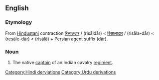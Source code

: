 ==English==
===Etymology===
From [[Hindustani]] contraction [[रिसालदार]] / {{ur-Arab|[[رسالدار]]}} (risāldār) < [[रिसालादार]] / {{ur-Arab|[[رسالہ دار]]}} (risāla-dār) < {{Pers.}} {{fa-Arab|[[رساله‌دار]]}} (resāle-dār) < {{Ar.}} {{Arab|[[رسالة]]}} (risālä) + Persian agent suffix {{fa-Arab|[[دار]]}} (dār).

===Noun===
{{en-noun}}

# The native [[captain]] of an Indian cavalry [[regiment]].

[[Category:Hindi derviations]]
[[Category:Urdu derivations]]